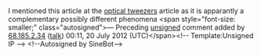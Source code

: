 <article id="18304050" title=Talk:Kapitsa–Dirac effect>
	<talkpage id="18304050" title="Talk:Kapitsa–Dirac effect">
{{physics|class=stub|importance=low}}

I mentioned this article at the [[optical tweezers]] article as it is apparantly a complementary possibly different phenomena  &lt;span style=&quot;font-size: smaller;&quot; class=&quot;autosigned&quot;&gt;— Preceding [[Wikipedia:Signatures|unsigned]] comment added by [[Special:Contributions/68.185.2.34|68.185.2.34]] ([[User talk:68.185.2.34|talk]]) 00:11, 20 July 2012 (UTC)&lt;/span&gt;&lt;!-- Template:Unsigned IP --&gt; &lt;!--Autosigned by SineBot--&gt;
	</talkpage>
</article>